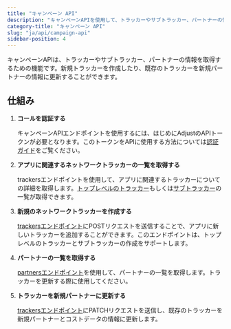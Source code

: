 ```yaml
---
title: "キャンペーン API"
description: "キャンペーンAPIを使用して、トラッカーやサブトラッカー、パートナーの情報を取得します。"
category-title: "キャンペーン API"
slug: "ja/api/campaign-api"
sidebar-position: 4
---
```


キャンペーンAPIは、トラッカーやサブトラッカー、パートナーの情報を取得するための機能です。新規トラッカーを作成したり、既存のトラッカーを新規パートナーの情報に更新することができます。

## 仕組み

1. **コールを認証する**

   キャンペーンAPIエンドポイントを使用するには、はじめにAdjustのAPIトークンが必要となります。このトークンをAPIに使用する方法については[認証ガイド](/ja/api/campaign-api/authentication)をご覧ください。

2. **アプリに関連するネットワークトラッカーの一覧を取得する**

   trackersエンドポイントを使用して、アプリに関連するトラッカーについての詳細を取得します。[トップレベルのトラッカー](/ja/api/campaign-api/get-trackers)もしくは[サブトラッカー](/ja/api/campaign-api/get-subtrackers)の一覧が取得できます。

3. **新規のネットワークトラッカーを作成する**

   [trackersエンドポイント](/ja/api/campaign-api/create-tracker)にPOSTリクエストを送信することで、アプリに新しいトラッカーを追加することができます。このエンドポイントは、トップレベルのトラッカーとサブトラッカーの作成をサポートします。

4. **パートナーの一覧を取得する**

   [partnersエンドポイント](/ja/api/campaign-api/get-partners)を使用して、パートナーの一覧を取得します。トラッカーを更新する際に使用してください。

5. **トラッカーを新規パートナーに更新する**

   [trackersエンドポイント](/ja/api/campaign-api/update-tracker)にPATCHリクエストを送信し、既存のトラッカーを新規パートナーとコストデータの情報に更新します。
